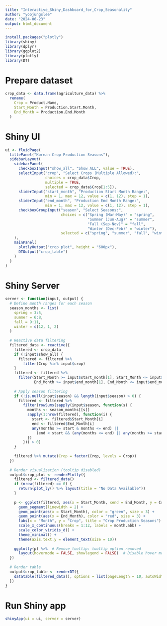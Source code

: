 ```yaml
---
title: "Interactive_Shiny_Dashboard_for_Crop_Seasonality"
author: "yoojungslee"
date: "2024-06-23"
output: html_document
---
```


```r
install.packages("plotly")
library(shiny)
library(dplyr)
library(ggplot2)
library(plotly)
library(DT)
```

# Prepare dataset
```r
crop_data <- data.frame(agriculture_data) %>%
  rename(
    Crop = Product.Name,
    Start_Month = Production.Start.Month,
    End_Month = Production.End.Month
  )
```

# Shiny UI
```r
ui <- fluidPage(
  titlePanel("Korean Crop Production Seasons"),
  sidebarLayout(
    sidebarPanel(
      checkboxInput("show_all", "Show ALL", value = TRUE),
      selectInput("crop", "Select Crops (Multiple Allowed):", 
                  choices = crop_data$Crop,
                  multiple = TRUE, 
                  selected = crop_data$Crop[1:5]),
      sliderInput("start_month", "Production Start Month Range:", 
                  min = 1, max = 12, value = c(1, 12), step = 1),
      sliderInput("end_month", "Production End Month Range:", 
                  min = 1, max = 12, value = c(1, 12), step = 1),
      checkboxGroupInput("season", "Select Seasons:", 
                         choices = c("Spring (Mar-May)" = "spring", 
                                     "Summer (Jun-Aug)" = "summer", 
                                     "Fall (Sep-Nov)" = "fall", 
                                     "Winter (Dec-Feb)" = "winter"),
                         selected = c("spring", "summer", "fall", "winter"))
    ),
    mainPanel(
      plotlyOutput("crop_plot", height = "600px"),
      DTOutput("crop_table")
    )
  )
)
```

# Shiny Server
```r
server <- function(input, output) {
  # Define month ranges for each season
  season_months <- list(
    spring = 3:5,
    summer = 6:8,
    fall = 9:11,
    winter = c(12, 1, 2)
  )
  
  # Reactive data filtering
  filtered_data <- reactive({
    filtered <- crop_data
    if (!input$show_all) {
      filtered <- filtered %>%
        filter(Crop %in% input$crop)
    }
    filtered <- filtered %>%
      filter(Start_Month >= input$start_month[1], Start_Month <= input$start_month[2],
             End_Month >= input$end_month[1], End_Month <= input$end_month[2])
    
    # Apply season filtering
    if (!is.null(input$season) && length(input$season) > 0) {
      filtered <- filtered %>%
        filter(rowSums(sapply(input$season, function(s) {
          months <- season_months[[s]]
          sapply(1:nrow(filtered), function(i) {
            start <- filtered$Start_Month[i]
            end <- filtered$End_Month[i]
            any(months >= start & months <= end) || 
              (end < start && (any(months <= end) || any(months >= start)))
          })
        })) > 0)
    }
    
    filtered %>% mutate(Crop = factor(Crop, levels = Crop))
  })
  
  # Render visualization (tooltip disabled)
  output$crop_plot <- renderPlotly({
    filtered <- filtered_data()
    if (nrow(filtered) == 0) {
      return(plot_ly() %>% layout(title = "No Data Available"))
    }
    
    p <- ggplot(filtered, aes(x = Start_Month, xend = End_Month, y = Crop, yend = Crop, color = Crop)) +
      geom_segment(linewidth = 2) +
      geom_point(aes(x = Start_Month), color = "green", size = 3) +
      geom_point(aes(x = End_Month), color = "red", size = 3) +
      labs(x = "Month", y = "Crop", title = "Crop Production Seasons") +
      scale_x_continuous(breaks = 1:12, labels = month.abb) +
      scale_color_viridis_d() +
      theme_minimal() +
      theme(axis.text.y = element_text(size = 10))
    
    ggplotly(p) %>%  # Remove tooltip: tooltip option removed
      layout(hovermode = FALSE, showlegend = FALSE)  # Disable hover mode
  })
  
  # Render table
  output$crop_table <- renderDT({
    datatable(filtered_data(), options = list(pageLength = 10, autoWidth = TRUE))
  })
}
```

# Run Shiny app
```r
shinyApp(ui = ui, server = server)
```